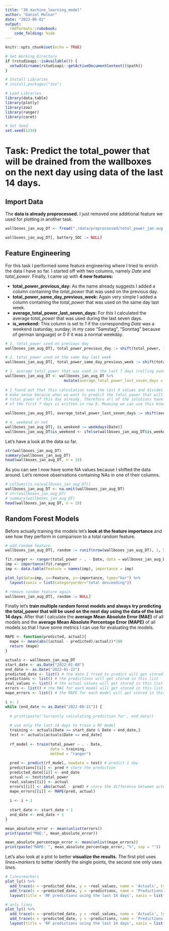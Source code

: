 ```yaml
---
title: "30_machine_learning_model"
author: "Daniel Molnar"
date: "2023-06-02"
output:
  rmdformats::robobook:
    code_folding: hide
---
```


```r
knitr::opts_chunk$set(echo = TRUE)

# Set Working Directory
if (rstudioapi::isAvailable()) {
  setwd(dirname(rstudioapi::getActiveDocumentContext()$path))
}

# Install Libraries
# install.packages("zoo")

# Load Libraries
library(data.table)
library(plotly)
library(zoo)
library(ranger)
library(caret)

# Set Seed
set.seed(1234)
```

# Task: Predict the total_power that will be drained from the wallboxes on the next day using data of the last 14 days.

## Import Data

The **data is already preprocessed.** I just removed one additional feature we used for plotting in another task.

```r
wallboxes_jan_aug_DT <- fread("./data/preprocessed/total_power_jan-aug.csv")

wallboxes_jan_aug_DT[, battery_SOC := NULL]
```

## Feature Engineering

For this task I performed some feature engineering where I tried to enrich the data I have so far. I started off with two columns, namely *Date* and *total_power*. Finally, I came up with **4 new features:**

- **total_power_previous_day:** As the name already suggests I added a column containing the *total_power* that was used on the previous day.
- **total_power_same_day_previous_week:** Again very simple I added a column containing the *total_power* that was used on the same day last week.
- **average_total_power_last_seven_days:** For this I calculated the average *total_power* that was used during the last seven days.
- **is_weekend:** This column is set to 1 if the corresponding *Date* was a weekend (saturday, sunday; in my case "Samstag", "Sonntag" because of german language) or 0 if it was a normal weekday.

```r
# 1. total_power used on previous day
wallboxes_jan_aug_DT[, total_power_previous_day := shift(total_power, 1)]

# 2. total_power used on the same day last week
wallboxes_jan_aug_DT[, total_power_same_day_previous_week := shift(total_power, 7)]

# 3. average total_power that was used in the last 7 days (rolling average)
wallboxes_jan_aug_DT <- wallboxes_jan_aug_DT %>%
                          mutate(average_total_power_last_seven_days = rollmean(total_power, k = 7, fill = NA, align = "right"))
                                 
# I found out that this calculation sums the last X values and divides it by X and then writes it to row X, this doesn't
# make sense because when we want to predict the total_power that will be used on a day then we of course don't know the
# total_power of this day already. Therefore all of the solutions have to be shifted by 1. So that for example the rolling average
# of the first 7 days is written in row 8. Meaning we can use this knowledge to predict total_power on day 8.

wallboxes_jan_aug_DT[, average_total_power_last_seven_days := shift(average_total_power_last_seven_days, 1)]

# 4. weekend or not
wallboxes_jan_aug_DT[, is_weekend := weekdays(Date)]
wallboxes_jan_aug_DT$is_weekend <- ifelse(wallboxes_jan_aug_DT$is_weekend %in% c("Samstag", "Sonntag"), 1, 0)
```

Let's have a look at the data so far.

```r
str(wallboxes_jan_aug_DT)
summary(wallboxes_jan_aug_DT)
head(wallboxes_jan_aug_DT, n = 10)
```

As you can see I now have some NA values because I shifted the data around. Let's remove observations containing NAs in one of their columns.

```r
# colSums(is.na(wallboxes_jan_aug_DT))
wallboxes_jan_aug_DT <- na.omit(wallboxes_jan_aug_DT)
# str(wallboxes_jan_aug_DT)
# summary(wallboxes_jan_aug_DT)
head(wallboxes_jan_aug_DT, n = 10)
```

## Random Forest Models

Before actually training the models let's **look at the feature importance** and see how they perform in comparison to a total random feature.

```r
# add random feature
wallboxes_jan_aug_DT[, random := runif(nrow(wallboxes_jan_aug_DT), 1, 500)]

fit.ranger <- ranger(total_power ~ . - Date, data = wallboxes_jan_aug_DT, importance = "permutation")
imp <- importance(fit.ranger)
imp <- data.table(Feature = names(imp), importance = imp)

plot_ly(data=imp, x=~Feature, y=~importance, type="bar") %>%
  layout(xaxis = list(categoryorder="total descending"))

# remove random feature again
wallboxes_jan_aug_DT[, random := NULL]
```


Finally let's **train multiple random forest models and always try predicting the total_power that will be used on the next day using the data of the last 14 days.** After that I calculate the **average Mean Absolute Error (MAE)** of all models and the **average Mean Absolute Percentage Error (MAPE)** of all models so that I have some metrics I can use for evaluating the models.

```r
MAPE <- function(predicted, actual){
  mape <- mean(abs((actual - predicted)/actual))*100
  return (mape)
}

actuals <- wallboxes_jan_aug_DT
start_date <- as.Date("2022-01-08")
end_date <- as.Date("2022-01-22")
predicted_date <- list() # the date I tried to predict will get stored in this list
predictions <- list() # the predictions will get stored in this list
real_values <- list() # the actual values will get stored in this list
errors <- list() # the MAE for each model will get stored in this list
mape_errors <- list() # the MAPE for each model will get stored in this list

i <- 1
while (end_date <= as.Date("2022-08-21")) {
  
  # print(paste('Currently calculating prediction for', end_date))
  
  # use only the last 14 days to train a RF model
  training <- actuals[Date >= start_date & Date < end_date,]
  test <- actuals[actuals$Date == end_date]
  
  rf_model <- train(total_power ~ . - Date, 
                    data = training, 
                    method = "ranger")
  
  pred <- predict(rf_model, newdata = test) # predict 1 day
  predictions[[i]] <- pred # store the prediction
  predicted_date[[i]] <- end_date
  actual <- test$total_power
  real_values[[i]] <- actual
  errors[[i]] <- abs(actual - pred) # store the difference between actual and predicted value
  mape_errors[[i]] <- MAPE(pred, actual)
  
  i <- i + 1
  
  start_date <- start_date + 1
  end_date <- end_date + 1
}

mean_absolute_error <- mean(unlist(errors))
print(paste("MAE:", mean_absolute_error))

mean_absolute_percentage_error <- mean(unlist(mape_errors))
print(paste("MAPE: ", mean_absolute_percentage_error, "%", sep = ""))
```

Let's also look at a plot to better **visualize the results.** The first plot uses *lines+markers* to better identify the single points, the second one only uses *lines*.

```r
# lines+markers
plot_ly() %>%
  add_trace(x = ~predicted_date, y = ~real_values, name = 'Actuals', type = 'scatter', mode = 'lines+markers') %>%
  add_trace(x = ~predicted_date, y = ~predictions, name = 'Predictions', type = 'scatter', mode = 'lines+markers') %>%
  layout(title = 'RF predictions using the last 14 days', xaxis = list(title="Date"), yaxis =list(title="kWh"))

# only lines
plot_ly() %>%
  add_trace(x = ~predicted_date, y = ~real_values, name = 'Actuals', type = 'scatter', mode = 'lines') %>%
  add_trace(x = ~predicted_date, y = ~predictions, name = 'Predictions', type = 'scatter', mode = 'lines') %>%
  layout(title = 'RF predictions using the last 14 days', xaxis = list(title="Date"), yaxis =list(title="kWh"))
```






